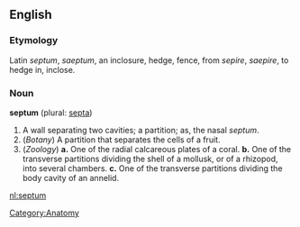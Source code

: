 {{wikipedia}}
==English==
===Etymology===
Latin ''septum'', ''saeptum'', an inclosure, hedge, fence, from ''sepire'', ''saepire'', to hedge in, inclose.

===Noun===
'''septum''' (plural: [[septa]])

# A wall separating two cavities; a partition; as, the nasal ''septum''.
# (''Botany'') A partition that separates the cells of a fruit.
# (''Zoology'') '''a.''' One of the radial calcareous plates of a coral.  '''b.''' One of the transverse partitions dividing the shell of a mollusk, or of a rhizopod, into several chambers.  '''c.''' One of the transverse partitions dividing the body cavity of an annelid.

[[nl:septum]]

[[Category:Anatomy]]